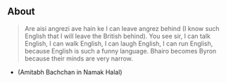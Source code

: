 ## About

> Are aisi angrezi ave hain ke I can leave angrez behind (I know such English that I will leave the British behind). You see sir, I can talk English, I can walk English, I can laugh English, I can run English, because English is such a funny language. Bhairo becomes Byron because their minds are very narrow.
 - (Amitabh Bachchan in Namak Halal)

